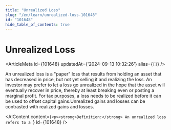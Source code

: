 ```yaml
---
title: "Unrealized Loss"
slug: "/en/learn/unrealized-loss-101648"
id: "101648"
hide_table_of_contents: true
---
```



# Unrealized Loss

<ArticleMeta id={101648} updatedAt={'2024-09-13 10:32:26'} alias={`[]`} />
<div className='border-solid border-b border-t-0 my-4 border-[var(--ifm-color-gray-300)]' />

An unrealized loss is a "paper" loss that results from holding an asset that has decreased in price, but not yet selling it and realizing the loss. An investor may prefer to let a loss go unrealized in the hope that the asset will eventually recover in price, thereby at least breaking even or posting a marginal profit. For tax purposes, a loss needs to be realized before it can be used to offset capital gains.Unrealized gains and losses can be contrasted with realized gains and losses.

<AIContent content={`<p><strong>Definition:</strong> An unrealized loss refers to a `} id={101648} />
